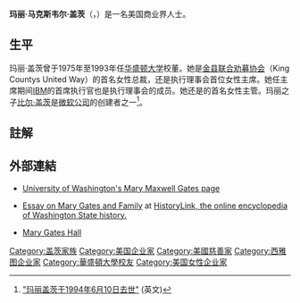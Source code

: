 {{expand|time=2011-05-28T06:58:45+00:00}}
{{Infobox person
| name = 瑪麗·馬克斯韋爾·蓋茨
| image =
|birth_name=Mary Maxwell
| birth_date = {{Birth date|1929|7|5|mf=y}}
| birth_place = {{USA-1912}}[[华盛顿州|华盛顿州]][[西雅圖|西雅圖]]
| death_date = {{death date and age|1994|6|10|1929|7|5|mf=y}}
| death_place = {{USA}}華盛頓州西雅圖
| death_cause = [[乳癌|乳癌]]
| alma_mater = [[華盛頓大學|華盛頓大學]]
| occupation =  [[教師|教師]]、[[商人|商人]]
| spouse = [[老威廉·H·盖茨|老威廉·H·盖茨]]
| children = 1子：[[比尔·盖茨|比尔·盖茨]]，2女
| parents = 詹姆斯·威拉德·馬克斯韋爾<br>阿黛爾·湯普森
}}
'''玛丽·马克斯韦尔·盖茨'''（{{lang-en|Mary Maxwell Gates}}，{{bd|1929年|7月5日|1994年|6月10日}}）是一名美国商业界人士。

==生平==
玛丽·盖茨曾于1975年至1993年任[[华盛顿大学|华盛顿大学]]校董。她是[[金县联合劝募协会|金县联合劝募协会]]（King Countys United Way）的首名女性总裁，还是{{tsl|en|United Way of America|全国联合劝募协会}}执行理事会首位女性主席。她任主席期间[[IBM|IBM]]的首席执行官{{tsl|en|John Fellows Akers|约翰·埃克斯}}也是执行理事会的成员。她还是{{tsl|en|First Interstate Bank|第一州际银行公司}}的首名女性主管。玛丽之子[[比尔·盖茨|比尔·盖茨]]是[[微软公司|微软公司]]的创建者之一<ref>[http://www.historylink.org/index.cfm?DisplayPage=output.cfm&file_id=2296 "玛丽盖茨于1994年6月10日去世"] {{Wayback|url=http://www.historylink.org/index.cfm?DisplayPage=output.cfm&file_id=2296 |date=20110604050948 }}(英文)</ref>。

== 註解 ==
{{Reflist}}

== 外部連結 ==
* {{en}} [https://web.archive.org/web/20090104165635/http://www.washington.edu/uaa/marygates.html University of Washington's Mary Maxwell Gates page]
* {{en}} [http://www.historylink.org/essays/output.cfm?file_id=7188 Essay on Mary Gates and Family] {{Wayback|url=http://www.historylink.org/essays/output.cfm?file_id=7188 |date=20080610105007 }} at [http://www.historylink.org HistoryLink, the online encyclopedia of Washington State history.] {{Wayback|url=http://www.historylink.org/ |date=20160206082606 }}
* {{en}} [http://www.washington.edu/uaa/mghall.html Mary Gates Hall] {{Wayback|url=http://www.washington.edu/uaa/mghall.html |date=20081211002514 }}

{{Americans merchant-stub}}
{{DEFAULTSORT:Gates, Mary}}
[[Category:盖茨家族|Category:盖茨家族]]
[[Category:美国企业家|Category:美国企业家]]
[[Category:美國慈善家|Category:美國慈善家]]
[[Category:西雅图企业家|Category:西雅图企业家]]
[[Category:華盛頓大學校友|Category:華盛頓大學校友]]
[[Category:美国女性企业家|Category:美国女性企业家]]